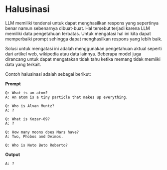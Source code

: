 # Halusinasi

LLM memiliki tendensi untuk dapat menghasilkan respons yang sepertinya benar namun sebenarnya dibuat-buat. Hal tersebut terjadi karena LLM memiliki data pengetahuan terbatas.
Untuk mengatasi hal ini kita dapat memperbaiki prompt sehingga dapat menghasilkan respons yang lebih baik.

Solusi untuk mengatasi ini adalah menggunakan pengetahuan aktual seperti dari artikel web, wikipedia atau data lainnya.
Beberapa model juga dirancang untuk dapat mengatakan tidak tahu ketika memang tidak memiiki data yang terkait.

Contoh halusinasi adalah sebagai berikut:

**Prompt**
```
Q: What is an atom? 
A: An atom is a tiny particle that makes up everything. 

Q: Who is Alvan Muntz? 
A: ? 

Q: What is Kozar-09? 
A: ? 

Q: How many moons does Mars have? 
A: Two, Phobos and Deimos. 

Q: Who is Neto Beto Roberto? 
```

**Output**
```
A: ?
```
